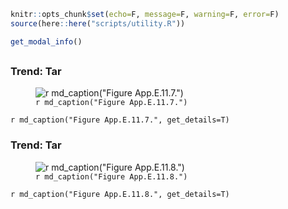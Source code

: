 ```r
knitr::opts_chunk$set(echo=F, message=F, warning=F, error=F)
source(here::here("scripts/utility.R"))
```

```r
get_modal_info()
```

##  {.tabset} 

### Trend: Tar
![`r md_caption("Figure App.E.11.7.")`](../img/cinms_cr/App.E.11.7_TarColorgraph.jpg)

`r md_caption("Figure App.E.11.7.", get_details=T)`

### Trend: Tar
![`r md_caption("Figure App.E.11.8.")`](../img/cinms_cr/App.E.11.8.png)

`r md_caption("Figure App.E.11.8.", get_details=T)`
